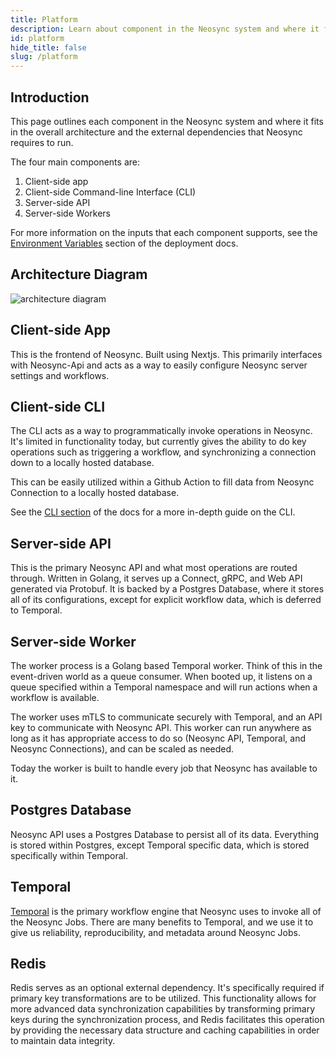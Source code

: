```yaml
---
title: Platform
description: Learn about component in the Neosync system and where it fits in the overall architecture
id: platform
hide_title: false
slug: /platform
---
```


## Introduction

This page outlines each component in the Neosync system and where it fits in the overall architecture and the external dependencies that Neosync requires to run.

The four main components are:

1. Client-side app
2. Client-side Command-line Interface (CLI)
3. Server-side API
4. Server-side Workers

For more information on the inputs that each component supports, see the [Environment Variables](../deploy/environment-variables.md) section of the deployment docs.

## Architecture Diagram

![architecture diagram](../../excalidraw/architecture/architecture.svg)

## Client-side App

This is the frontend of Neosync. Built using Nextjs. This primarily interfaces with Neosync-Api and acts as a way to easily configure Neosync server settings and workflows.

## Client-side CLI

The CLI acts as a way to programmatically invoke operations in Neosync. It's limited in functionality today, but currently gives the ability to do key operations such as triggering a workflow, and synchronizing a connection down to a locally hosted database.

This can be easily utilized within a Github Action to fill data from Neosync Connection to a locally hosted database.

See the [CLI section](../cli/introduction) of the docs for a more in-depth guide on the CLI.

## Server-side API

This is the primary Neosync API and what most operations are routed through. Written in Golang, it serves up a Connect, gRPC, and Web API generated via Protobuf. It is backed by a Postgres Database, where it stores all of its configurations, except for explicit workflow data, which is deferred to Temporal.

## Server-side Worker

The worker process is a Golang based Temporal worker. Think of this in the event-driven world as a queue consumer.
When booted up, it listens on a queue specified within a Temporal namespace and will run actions when a workflow is available.

The worker uses mTLS to communicate securely with Temporal, and an API key to communicate with Neosync API.
This worker can run anywhere as long as it has appropriate access to do so (Neosync API, Temporal, and Neosync Connections), and can be scaled as needed.

Today the worker is built to handle every job that Neosync has available to it.

## Postgres Database

Neosync API uses a Postgres Database to persist all of its data. Everything is stored within Postgres, except Temporal specific data, which is stored specifically within Temporal.

## Temporal

[Temporal](https://temporal.io/) is the primary workflow engine that Neosync uses to invoke all of the Neosync Jobs. There are many benefits to Temporal, and we use it to give us reliability, reproducibility, and metadata around Neosync Jobs.

## Redis

Redis serves as an optional external dependency. It's specifically required if primary key transformations are to be utilized. This functionality allows for more advanced data synchronization capabilities by transforming primary keys during the synchronization process, and Redis facilitates this operation by providing the necessary data structure and caching capabilities​ in order to maintain data integrity.
